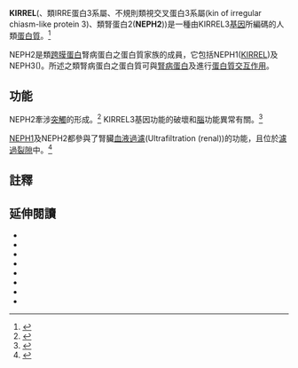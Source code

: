 {{PBB|geneid=84623}}

'''KIRREL'''({{lang|en|Kin of IRRE-like protein 3}}、類IRRE蛋白3系屬、不規則類視交叉蛋白3系屬(kin of irregular chiasm-like protein 3)、類腎蛋白2('''NEPH2'''))是一種由KIRREL3[[基因|基因]]所編碼的人類[[蛋白質|蛋白質]]。<ref name="entrez">{{cite web | title = Entrez Gene: kin of IRRE like 3 (Drosophila)| url = http://www.ncbi.nlm.nih.gov/sites/entrez?Db=gene&Cmd=ShowDetailView&TermToSearch=84623| accessdate = }}</ref>

NEPH2是類[[跨膜蛋白|跨膜蛋白]]腎病蛋白之蛋白質家族的成員，它包括NEPH1([[KIRREL|KIRREL]])及NEPH3({{le|KIRREL2|KIRREL2}})。所述之類腎病蛋白之蛋白質可與[[腎病蛋白|腎病蛋白]]及{{le|CASK|CASK}}進行[[蛋白質交互作用|蛋白質交互作用]]。

==功能==
NEPH2牽涉[[突觸|突觸]]的形成。<ref>{{cite journal|title=Neuronal expression and interaction with the synaptic protein CASK suggest a role for Neph1 and Neph2 in synaptogenesis|pages=466–475|issn=0021-9967|journal=The Journal of Comparative Neurology|volume=498|issue=4|date=2006-10-01|doi=10.1002/cne.21064|url=https://www.ncbi.nlm.nih.gov/pubmed/16874800|accessdate=2019-02-12|author=Peter Gerke, Thomas Benzing, Martin Höhne, Andreas Kispert, Michael Frotscher, Gerd Walz, Oliver Kretz|pmid=16874800|archive-date=2020-03-02|archive-url=https://web.archive.org/web/20200302232825/https://www.ncbi.nlm.nih.gov/pubmed/16874800|dead-url=no}}</ref> KIRREL3基因功能的破壞和[[腦|腦]]功能異常有關。<ref>{{cite journal|title=Alterations in CDH15 and KIRREL3 in patients with mild to severe intellectual disability|pages=703–713|issn=1537-6605|journal=American Journal of Human Genetics|volume=83|issue=6|date=2008-12|doi=10.1016/j.ajhg.2008.10.020|url=https://www.ncbi.nlm.nih.gov/pubmed/19012874|accessdate=2019-02-12|author=Kavita Bhalla, Yue Luo, Tim Buchan, Michael A. Beachem, Gregory F. Guzauskas, Sydney Ladd, Shelly J. Bratcher, Richard J. Schroer, Janne Balsamo, Barbara R. DuPont, Jack Lilien, Anand K. Srivastava|pmid=19012874|pmc=PMC2668064|archive-date=2015-07-04|archive-url=https://web.archive.org/web/20150704050357/http://www.ncbi.nlm.nih.gov/pubmed/19012874|dead-url=no}}</ref>

[[KIRREL|NEPH1]]及NEPH2都參與了腎臟[[超濾作用_(腎臟)|血液過濾]](Ultrafiltration (renal))的功能，且位於[[濾過裂隙|濾過裂隙]]中。<ref>{{cite journal|title=A model organism approach: defining the role of Neph proteins as regulators of neuron and kidney morphogenesis|pages=2347–2359|issn=1460-2083|journal=Human Molecular Genetics|volume=19|issue=12|date=2010-06-15|doi=10.1093/hmg/ddq108|url=https://www.ncbi.nlm.nih.gov/pubmed/20233749|accessdate=2019-02-12|author=Elke Neumann-Haefelin, Albrecht Kramer-Zucker, Krasimir Slanchev, Björn Hartleben, Foteini Noutsou, Katrin Martin, Nicola Wanner, Alexander Ritter, Markus Gödel, Philip Pagel, Xiao Fu, Alexandra Müller, Ralf Baumeister, Gerd Walz, Tobias B. Huber|pmid=20233749|archive-date=2019-07-28|archive-url=https://web.archive.org/web/20190728075529/https://www.ncbi.nlm.nih.gov/pubmed/20233749|dead-url=no}}</ref>

==註釋==
{{reflist}}

==延伸閱讀==
{{refbegin | 2}}
*{{cite journal  |author=Davila S, Froeling FE, Tan A, ''et al.'' |title=New genetic associations detected in a host response study to hepatitis B vaccine. |journal=Genes Immun. |volume=11 |issue= 3 |pages= 232–8 |year= 2010 |pmid= 20237496 |doi= 10.1038/gene.2010.1 }}
*{{cite journal  |author=Anney RJ, Lasky-Su J, O'Dúshláine C, ''et al.'' |title=Conduct disorder and ADHD: evaluation of conduct problems as a categorical and quantitative trait in the international multicentre ADHD genetics study. |journal=Am. J. Med. Genet. B Neuropsychiatr. Genet. |volume=147B |issue= 8 |pages= 1369–78 |year= 2008 |pmid= 18951430 |doi= 10.1002/ajmg.b.30871 }}
*{{cite journal  |author=Rose JE, Behm FM, Drgon T, ''et al.'' |title=Personalized smoking cessation: interactions between nicotine dose, dependence and quit-success genotype score. |journal=Mol. Med. |volume=16 |issue= 7-8 |pages= 247–53 |year=  |pmid= 20379614 |doi= 10.2119/molmed.2009.00159 |pmc=2896464}}
*{{cite journal  |author=Eriksson N, Macpherson JM, Tung JY, ''et al.'' |title=Web-based, participant-driven studies yield novel genetic associations for common traits. |journal=PLoS Genet. |volume=6 |issue= 6 |pages= e1000993 |year= 2010 |pmid= 20585627 |doi= 10.1371/journal.pgen.1000993 |pmc=2891811}}
*{{cite journal  |author=Bonaldo MF, Lennon G, Soares MB |title=Normalization and subtraction: two approaches to facilitate gene discovery. |journal=Genome Res. |volume=6 |issue= 9 |pages= 791–806 |year= 1996 |pmid= 8889548 |doi=  10.1101/gr.6.9.791}}
*{{cite journal  |author=Clark HF, Gurney AL, Abaya E, ''et al.'' |title=The secreted protein discovery initiative (SPDI), a large-scale effort to identify novel human secreted and transmembrane proteins: a bioinformatics assessment. |journal=Genome Res. |volume=13 |issue= 10 |pages= 2265–70 |year= 2003 |pmid= 12975309 |doi= 10.1101/gr.1293003 |pmc=403697}}
*{{cite journal  |author=Sellin L, Huber TB, Gerke P, ''et al.'' |title=NEPH1 defines a novel family of podocin interacting proteins. |journal=FASEB J. |volume=17 |issue= 1 |pages= 115–7 |year= 2003 |pmid= 12424224 |doi= 10.1096/fj.02-0242fje }}
*{{cite journal  |author=Adkins DE, Aberg K, McClay JL, ''et al.'' |title=Genomewide pharmacogenomic study of metabolic side effects to antipsychotic drugs. |journal=Mol. Psychiatry |volume=16 |issue= 3 |pages= 321–32 |year= 2011 |pmid= 20195266 |doi= 10.1038/mp.2010.14 |pmc=2891163}}
{{refend}}

{{PDB Gallery|geneid=84623}}